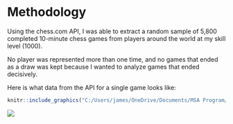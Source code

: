 # Methodology

Using the chess.com API, I was able to extract a random sample of 5,800 completed 10-minute chess games from players around the world at my skill level (1000).

No player was represented more than one time, and no games that ended as a draw was kept because I wanted to analyze games that ended decisively.

Here is what data from the API for a single game looks like:

```{r}
knitr::include_graphics("C:/Users/james/OneDrive/Documents/MSA Program/Side Projects/API_Response.png")
```

![](https://jamesfaber.github.io/Testing/API_Response.PNG)

